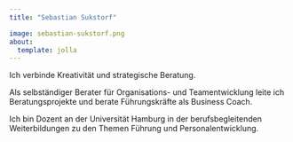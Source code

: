 ```yaml
---
title: "Sebastian Sukstorf"

image: sebastian-sukstorf.png
about:
  template: jolla    
---
```


Ich verbinde Kreativität und strategische Beratung. 

Als selbständiger Berater für Organisations- und Teamentwicklung leite ich Beratungsprojekte und berate Führungskräfte als Business Coach. 

Ich bin Dozent an der Universität Hamburg in der berufsbegleitenden Weiterbildungen zu den Themen Führung und Personalentwicklung. 